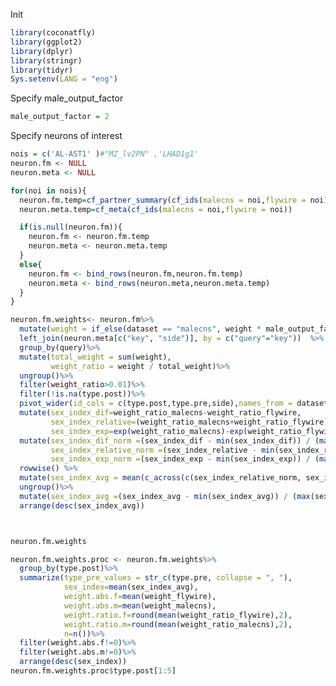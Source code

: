 Init
```r
library(coconatfly)
library(ggplot2) 
library(dplyr)
library(stringr)
library(tidyr)
Sys.setenv(LANG = "eng")
```
Specify male_output_factor 
```r
male_output_factor = 2
```


Specify neurons of interest

```r
nois = c('AL-AST1' )#"MZ_lv2PN" ,'LHAD1g1'
neuron.fm <- NULL
neuron.meta <- NULL

for(noi in nois){
  neuron.fm.temp=cf_partner_summary(cf_ids(malecns = noi,flywire = noi), partners = 'out', aggregate.query = F)
  neuron.meta.temp=cf_meta(cf_ids(malecns = noi,flywire = noi))

  if(is.null(neuron.fm)){
    neuron.fm <- neuron.fm.temp
    neuron.meta <- neuron.meta.temp
  }
  else{
    neuron.fm <- bind_rows(neuron.fm,neuron.fm.temp)
    neuron.meta <- bind_rows(neuron.meta,neuron.meta.temp)
  }
}


```

```r
neuron.fm.weights<- neuron.fm%>%
  mutate(weight = if_else(dataset == "malecns", weight * male_output_factor, weight))%>%
  left_join(neuron.meta[c("key", "side")], by = c("query"="key"))  %>%
  group_by(query)%>%
  mutate(total_weight = sum(weight),
         weight_ratio = weight / total_weight)%>%
  ungroup()%>%
  filter(weight_ratio>0.01)%>%
  filter(!is.na(type.post))%>%
  pivot_wider(id_cols = c(type.post,type.pre,side),names_from = dataset,values_from = c(weight_ratio,weight),values_fill=0)%>%
  mutate(sex_index_dif=weight_ratio_malecns-weight_ratio_flywire,
         sex_index_relative=(weight_ratio_malecns+weight_ratio_flywire)/(weight_ratio_malecns-weight_ratio_flywire),
         sex_index_exp=exp(weight_ratio_malecns)-exp(weight_ratio_flywire))%>%
  mutate(sex_index_dif_norm =(sex_index_dif - min(sex_index_dif)) / (max(sex_index_dif) - min(sex_index_dif)),
         sex_index_relative_norm =(sex_index_relative - min(sex_index_relative)) / (max(sex_index_relative) - min(sex_index_relative)),
         sex_index_exp_norm =(sex_index_exp - min(sex_index_exp)) / (max(sex_index_exp) - min(sex_index_exp)))%>%
  rowwise() %>%
  mutate(sex_index_avg = mean(c_across(c(sex_index_relative_norm, sex_index_dif_norm, sex_index_exp_norm)), na.rm = TRUE)) %>%
  ungroup()%>%
  mutate(sex_index_avg =(sex_index_avg - min(sex_index_avg)) / (max(sex_index_avg) - min(sex_index_avg)))%>%
  arrange(desc(sex_index_avg))



neuron.fm.weights
```

```r
neuron.fm.weights.proc <- neuron.fm.weights%>% 
  group_by(type.post)%>%
  summarize(type_pre_values = str_c(type.pre, collapse = ", "),
            sex_index=mean(sex_index_avg),
            weight.abs.f=mean(weight_flywire),
            weight.abs.m=mean(weight_malecns),
            weight.ratio.f=round(mean(weight_ratio_flywire),2),
            weight.ratio.m=round(mean(weight_ratio_malecns),2),
            n=n())%>%
  filter(weight.abs.f!=0)%>%
  filter(weight.abs.m!=0)%>%
  arrange(desc(sex_index))
neuron.fm.weights.proc$type.post[1:5]

```

